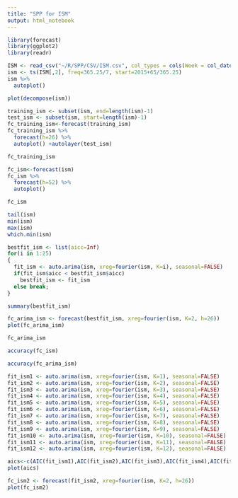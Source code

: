 ```yaml
---
title: "SPP for ISM"
output: html_notebook
---
```


```r
library(forecast)
library(ggplot2)
library(readr)
```

```r
ISM <- read_csv("~/R/SPP/CSV/ISM.csv", col_types = cols(Week = col_date(format = "%Y-%m-%d")))
ism <- ts(ISM[,2], freq=365.25/7, start=2015+65/365.25)
ism %>%
  autoplot()
```

```r
plot(decompose(ism))
```

```r
training_ism <- subset(ism, end=length(ism)-1)
test_ism <- subset(ism, start=length(ism)-1)
fc_training_ism<-forecast(training_ism)
fc_training_ism %>%
  forecast(h=26) %>%
  autoplot() +autolayer(test_ism)
```

```r
fc_training_ism
```

```r
fc_ism<-forecast(ism)
fc_ism %>%
  forecast(h=52) %>%
  autoplot()
```

```r
fc_ism
```

```r
tail(ism)
min(ism)
max(ism)
which.min(ism)
```

```r
bestfit_ism <- list(aicc=Inf)
for(i in 1:25)
{
  fit_ism <- auto.arima(ism, xreg=fourier(ism, K=i), seasonal=FALSE)
  if(fit_ism$aicc < bestfit_ism$aicc)
    bestfit_ism <- fit_ism
  else break;
}
```

```r
summary(bestfit_ism)
```

```r
fc_arima_ism <- forecast(bestfit_ism, xreg=fourier(ism, K=2, h=26))
plot(fc_arima_ism)
```
```r
fc_arima_ism
```

```r
accuracy(fc_ism)
```

```r
accuracy(fc_arima_ism)
```

```r
fit_ism1 <- auto.arima(ism, xreg=fourier(ism, K=1), seasonal=FALSE)
fit_ism2 <- auto.arima(ism, xreg=fourier(ism, K=2), seasonal=FALSE)
fit_ism3 <- auto.arima(ism, xreg=fourier(ism, K=3), seasonal=FALSE)
fit_ism4 <- auto.arima(ism, xreg=fourier(ism, K=4), seasonal=FALSE)
fit_ism5 <- auto.arima(ism, xreg=fourier(ism, K=5), seasonal=FALSE)
fit_ism6 <- auto.arima(ism, xreg=fourier(ism, K=6), seasonal=FALSE)
fit_ism7 <- auto.arima(ism, xreg=fourier(ism, K=7), seasonal=FALSE)
fit_ism8 <- auto.arima(ism, xreg=fourier(ism, K=8), seasonal=FALSE)
fit_ism9 <- auto.arima(ism, xreg=fourier(ism, K=9), seasonal=FALSE)
fit_ism10 <- auto.arima(ism, xreg=fourier(ism, K=10), seasonal=FALSE)
fit_ism11 <- auto.arima(ism, xreg=fourier(ism, K=11), seasonal=FALSE)
fit_ism12 <- auto.arima(ism, xreg=fourier(ism, K=12), seasonal=FALSE)
```

```r
aics<-c(AIC(fit_ism1),AIC(fit_ism2),AIC(fit_ism3),AIC(fit_ism4),AIC(fit_ism5),AIC(fit_ism6),AIC(fit_ism7),AIC(fit_ism8),AIC(fit_ism9),AIC(fit_ism10),AIC(fit_ism11),AIC(fit_ism12))
plot(aics)
```

```r
fc_ism2 <- forecast(fit_ism2, xreg=fourier(ism, K=2, h=26))
plot(fc_ism2)
```